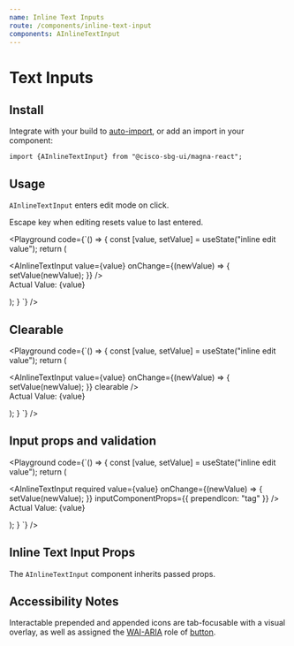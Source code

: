 ```yaml
---
name: Inline Text Inputs
route: /components/inline-text-input
components: AInlineTextInput
---
```


# Text Inputs

## Install

Integrate with your build to [auto-import](/#integrating), or add an import in your component:

```
import {AInlineTextInput} from "@cisco-sbg-ui/magna-react";
```

## Usage

`AInlineTextInput` enters edit mode on click.

Escape key when editing resets value to last entered.

<Playground
  code={`() => {
  const [value, setValue] = useState("inline edit value");
  return (
    <div>
      <AInlineTextInput value={value} onChange={(newValue) => {
        setValue(newValue);
      }} />
      <br />
      Actual Value: {value}
    </div>

);
}
`}
/>

## Clearable

<Playground
  code={`() => {
  const [value, setValue] = useState("inline edit value");
  return (
    <div>
      <AInlineTextInput value={value} onChange={(newValue) => {
        setValue(newValue);
      }}
      clearable
      />
      <br />
      Actual Value: {value}
    </div>

);
}
`}
/>

## Input props and validation

<Playground
  code={`() => {
  const [value, setValue] = useState("inline edit value");
  return (
    <div>
      <AInlineTextInput
        required
        value={value}
        onChange={(newValue) => {
          setValue(newValue);
        }}
        inputComponentProps={{
          prependIcon: "tag"
        }}
      />
      <br />
      Actual Value: {value}
    </div>

);
}
`}
/>

## Inline Text Input Props

The `AInlineTextInput` component inherits passed props.

<Props of="AInlineInputBase" />

## Accessibility Notes

Interactable prepended and appended icons are tab-focusable with a visual overlay, as well as assigned the [WAI-ARIA](https://www.w3.org/WAI/standards-guidelines/aria/) role of [button](https://www.w3.org/TR/wai-aria/#button).
